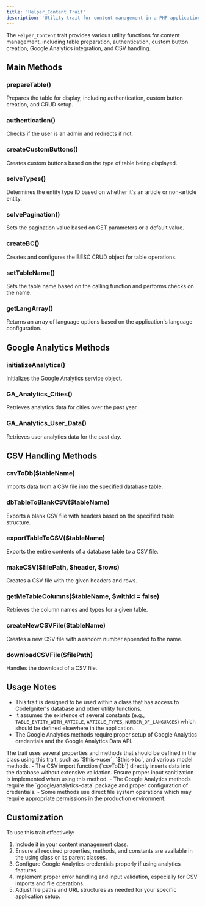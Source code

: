 ```yaml
---
title: 'Helper_Content Trait'
description: 'Utility trait for content management in a PHP application'
---
```


The `Helper_Content` trait provides various utility functions for content management, including table preparation, authentication, custom button creation, Google Analytics integration, and CSV handling.

## Main Methods

### prepareTable()

Prepares the table for display, including authentication, custom button creation, and CRUD setup.

### authentication()

Checks if the user is an admin and redirects if not.

### createCustomButtons()

Creates custom buttons based on the type of table being displayed.

### solveTypes()

Determines the entity type ID based on whether it's an article or non-article entity.

### solvePagination()

Sets the pagination value based on GET parameters or a default value.

### createBC()

Creates and configures the BESC CRUD object for table operations.

### setTableName()

Sets the table name based on the calling function and performs checks on the name.

### getLangArray()

Returns an array of language options based on the application's language configuration.

## Google Analytics Methods

### initializeAnalytics()

Initializes the Google Analytics service object.

### GA_Analytics_Cities()

Retrieves analytics data for cities over the past year.

### GA_Analytics_User_Data()

Retrieves user analytics data for the past day.

## CSV Handling Methods

### csvToDb($tableName)

Imports data from a CSV file into the specified database table.

### dbTableToBlankCSV($tableName)

Exports a blank CSV file with headers based on the specified table structure.

### exportTableToCSV($tableName)

Exports the entire contents of a database table to a CSV file.

### makeCSV($filePath, $header, $rows)

Creates a CSV file with the given headers and rows.

### getMeTableColumns($tableName, $withId = false)

Retrieves the column names and types for a given table.

### createNewCSVFile($tableName)

Creates a new CSV file with a random number appended to the name.

### downloadCSVFile($filePath)

Handles the download of a CSV file.

## Usage Notes

- This trait is designed to be used within a class that has access to CodeIgniter's database and other utility functions.
- It assumes the existence of several constants (e.g., `TABLE_ENTITY_WITH_ARTICLE`, `ARTICLE_TYPES`, `NUMBER_OF_LANGUAGES`) which should be defined elsewhere in the application.
- The Google Analytics methods require proper setup of Google Analytics credentials and the Google Analytics Data API.

<Note>
The trait uses several properties and methods that should be defined in the class using this trait, such as `$this->user`, `$this->bc`, and various model methods.
</Note>

<Warning>
- The CSV import function (`csvToDb`) directly inserts data into the database without extensive validation. Ensure proper input sanitization is implemented when using this method.
- The Google Analytics methods require the `google/analytics-data` package and proper configuration of credentials.
- Some methods use direct file system operations which may require appropriate permissions in the production environment.
</Warning>

## Customization

To use this trait effectively:
1. Include it in your content management class.
2. Ensure all required properties, methods, and constants are available in the using class or its parent classes.
3. Configure Google Analytics credentials properly if using analytics features.
4. Implement proper error handling and input validation, especially for CSV imports and file operations.
5. Adjust file paths and URL structures as needed for your specific application setup.